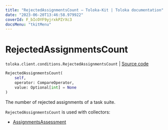```yaml
---
title: "RejectedAssignmentsCount — Toloka-Kit | Toloka documentation"
date: "2023-06-20T13:46:58.979922"
coverId: F_bIcOYF9yjrxkPZrXc3
docsMenu: "tkitMenu"
---
```


# RejectedAssignmentsCount

`toloka.client.conditions.RejectedAssignmentsCount` | [Source code](https://github.com/Toloka/toloka-kit/blob/v1.2.0/src/client/conditions.py#L274)

```python
RejectedAssignmentsCount(
    self,
    operator: CompareOperator,
    value: Optional[int] = None
)
```

The number of rejected assignments of a task suite.

`RejectedAssignmentsCount` is used with collectors:
- [AssignmentsAssessment](/docs/toloka-kit/reference/toloka.client.collectors.AssignmentsAssessment)